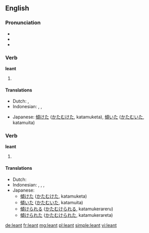 ==English==

===Pronunciation===
* {{IPA|/ˈlɛnt/}}
* {{audio|en-us-leant.ogg|Audio (US)}}
* {{homophones|lent|Lent}}

===Verb===
'''leant'''

# {{past tense of|lean}}

====Translations====
{{trans-top|past tense of lean}}
* Dutch: {{t-|nl|leunde}}, {{t-|nl|leunden}}
* Indonesian: {{t-|id|miring|alt=memiringkan|xs=Indonesian}}, {{t+|id|sandar|alt=menyandar|xs=Indonesian}}, {{t+|id|sandar|alt=menyandarkan|xs=Indonesian}}
{{trans-mid}}
* Japanese: [[傾けた]] ([[かたむけた]], katamuketa), [[傾いた]] ([[かたむいた]], katamuita)
{{trans-bottom}}

===Verb===
'''leant'''

# {{past participle of|[[lean]]}}

====Translations====
{{trans-top|past participle of lean}}
* Dutch: {{t+|nl|geleund}}
* Indonesian: {{t-|id|miring|alt=memiringkan|xs=Indonesian}}, {{t+|id|sandar|alt=menyandar|xs=Indonesian}}, {{t+|id|sandar|alt=menyandarkan|xs=Indonesian}}, {{t+|id|sandar|alt=disandarkan|xs=Indonesian}}
* Japanese:
** [[傾けた]] ([[かたむけた]], katamuketa)
** [[傾いた]] ([[かたむいた]], katamuita)
** [[傾けられる]] ([[かたむけられる]], katamukerareru)
** [[傾けられた]] ([[かたむけられた]], katamukerareta)
{{trans-mid}}
{{trans-bottom}}

[[de:leant]]
[[fr:leant]]
[[mg:leant]]
[[pl:leant]]
[[simple:leant]]
[[vi:leant]]